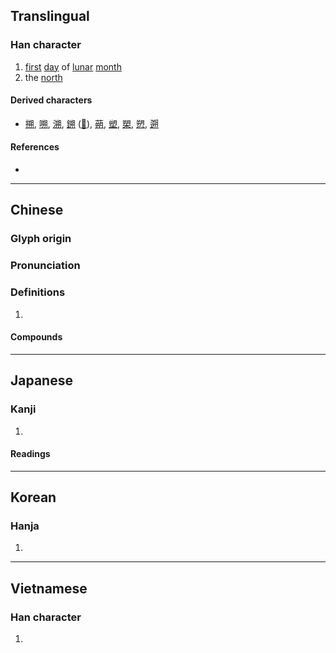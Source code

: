 {{character info/new}}
==Translingual==

===Han character===
{{Han char|rn=74|rad=月|as=06|sn=10|four=87420|canj=TUB|ids=⿰屰月}}

# [[first]] [[day]] of [[lunar]] [[month]]
# the [[north]]

====Derived characters====
* [[搠]], [[嗍]], [[溯]], [[鎙]] ([[𫔈]]), [[蒴]], [[塑]], [[槊]], [[愬]], [[遡]]

====References====
* {{Han ref|kx=0505.160|dkj=14359|dj=0884.080|hdz=32072.020|uh=6714|ud=26388|bh=AED2|bd=44754}}

----

==Chinese==
{{zh-forms}}

===Glyph origin===
{{Han etym}}

===Pronunciation===
{{zh-pron
|m=shuò
|c=sok3
|h=pfs=
|md=
|mn=sok
|w=
|mc=y
|oc=y
|cat=
}}

===Definitions===
{{zh-hanzi}}

# {{rfdef|lang=zh}}

====Compounds====
{{zh-der|奉其正朔|告朔餼羊|告朔|合朔|河朔|撲朔|朔氣|朔黨|正朔|晦朔|朔漠|朔月|朔方|撲朔迷離|旬朔|朔政|月朔|朔風|朔雲|朔雪|望朔|朔望月|朔日|朔望|朔吹|陽朔|迷離撲朔}}

----

==Japanese==

===Kanji===
{{ja-kanji|grade=|rs=月06}}

# {{defn|lang=ja|sort=月06}}

====Readings====
{{ja-readings
|goon=さく
|kanon=さく
|kun=ついたち-
}}

----

==Korean==

===Hanja===
{{ko-hanja|hangeul=삭|eumhun=|rv=sak|mr=sak|y=sak}}

# {{defn|lang=ko|sort=月06}}

----

==Vietnamese==

===Han character===
{{vi-hantu|[[sóc]], [[xóc]], [[xộc]]|rs=月06}}

# {{defn|lang=vi|sort=月06}}